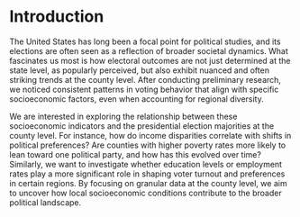 # Introduction

The United States has long been a focal point for political studies, and its elections are often seen as a reflection of broader societal dynamics. What fascinates us most is how electoral outcomes are not just determined at the state level, as popularly perceived, but also exhibit nuanced and often striking trends at the county level. After conducting preliminary research, we noticed consistent patterns in voting behavior that align with specific socioeconomic factors, even when accounting for regional diversity.

We are interested in exploring the relationship between these socioeconomic indicators and the presidential election majorities at the county level. For instance, how do income disparities correlate with shifts in political preferences? Are counties with higher poverty rates more likely to lean toward one political party, and how has this evolved over time? Similarly, we want to investigate whether education levels or employment rates play a more significant role in shaping voter turnout and preferences in certain regions. By focusing on granular data at the county level, we aim to uncover how local socioeconomic conditions contribute to the broader political landscape.


